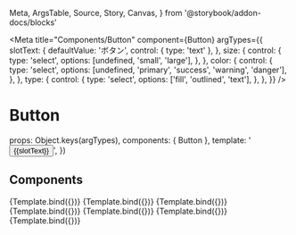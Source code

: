   Meta,
  ArgsTable,
  Source,
  Story,
  Canvas,
} from '@storybook/addon-docs/blocks'

<Meta
  title="Components/Button"
  component={Button}
  argTypes={{
    slotText: {
      defaultValue: 'ボタン',
      control: { type: 'text' },
    },
    size: {
      control: {
        type: 'select',
        options: [undefined, 'small', 'large'],
      },
    },
    color: {
      control: {
        type: 'select',
        options: [undefined, 'primary', 'success', 'warning', 'danger'],
      },
    },
    type: {
      control: {
        type: 'select',
        options: ['fill', 'outlined', 'text'],
      },
    },
  }}
/>

# Button

<ArgsTable of={Button} />

  props: Object.keys(argTypes),
  components: { Button },
  template:
    '<Button :size="size" :color="color" :type="type" :full="full" :disabled="disabled">{{slotText}}</Button>',
})

## Components

<Canvas>
  <Story name="default" height="100px">
    {Template.bind({})}
  </Story>
</Canvas>

<Canvas>
  <Story name="primary" height="100px" args={{ color: 'primary' }}>
    {Template.bind({})}
  </Story>
</Canvas>

<Canvas>
  <Story name="success" height="100px" args={{ color: 'success' }}>
    {Template.bind({})}
  </Story>
</Canvas>

<Canvas>
  <Story name="warning" height="100px" args={{ color: 'warning' }}>
    {Template.bind({})}
  </Story>
</Canvas>

<Canvas>
  <Story name="danger" height="100px" args={{ color: 'danger' }}>
    {Template.bind({})}
  </Story>
</Canvas>

<Canvas>
  <Story
    name="outlined"
    height="100px"
    args={{ color: 'primary', type: 'outlined' }}
  >
    {Template.bind({})}
  </Story>
</Canvas>

<Canvas>
  <Story name="text" height="100px" args={{ color: 'primary', type: 'text' }}>
    {Template.bind({})}
  </Story>
</Canvas>
